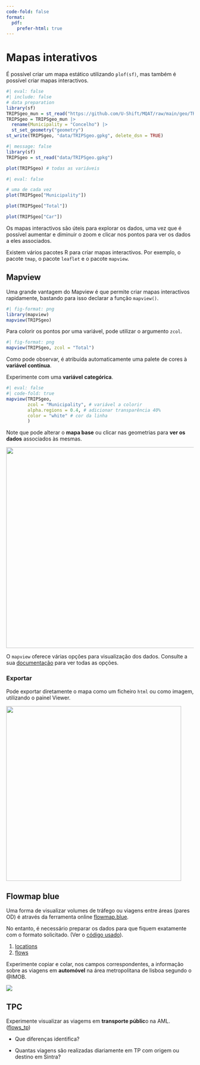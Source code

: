 ```yaml
---
code-fold: false
format:
  pdf:
    prefer-html: true
---
```


# Mapas interativos

É possível criar um mapa estático utilizando `plof(sf)`, mas também é possível criar mapas interactivos.

```r
#| eval: false
#| include: false
# data preparation
library(sf)
TRIPSgeo_mun = st_read("https://github.com/U-Shift/MQAT/raw/main/geo/TRIPSgeo_mun.gpkg")
TRIPSgeo = TRIPSgeo_mun |> 
  rename(Municipality = "Concelho") |> 
  st_set_geometry("geometry")
st_write(TRIPSgeo, "data/TRIPSgeo.gpkg", delete_dsn = TRUE)
```

```r
#| message: false
library(sf)
TRIPSgeo = st_read("data/TRIPSgeo.gpkg")

plot(TRIPSgeo) # todas as variáveis
```

```r
#| eval: false

# uma de cada vez
plot(TRIPSgeo["Municipality"])

plot(TRIPSgeo["Total"])

plot(TRIPSgeo["Car"])
```

Os mapas interactivos são úteis para explorar os dados, uma vez que é possível aumentar e diminuir o zoom e clicar nos pontos para ver os dados a eles associados.

Existem vários pacotes R para criar mapas interactivos.
Por exemplo, o pacote `tmap`, o pacote `leaflet` e o pacote `mapview`.

## Mapview

Uma grande vantagem do Mapview é que permite criar mapas interactivos rapidamente, bastando para isso declarar a função `mapview()`.

```r
#| fig-format: png
library(mapview)
mapview(TRIPSgeo)
```

Para colorir os pontos por uma variável, pode utilizar o argumento `zcol`.

```r
#| fig-format: png
mapview(TRIPSgeo, zcol = "Total")
```

Como pode observar, é atribuída automaticamente uma palete de cores à **variável contínua**.

Experimente com uma **variável** **categórica**.

```r
#| eval: false
#| code-fold: true
mapview(TRIPSgeo,
        zcol = "Municipality", # variável a colorir
        alpha.regions = 0.4, # adicionar transparência 40%
        color = "white" # cor da linha
        ) 
```

::: {.callout-note appearance="simple"}
Note que pode alterar o **mapa base** ou clicar nas geometrias para **ver os dados** associados às mesmas.
:::

![](images/clipboard-3307189144.png){width="540"}

O `mapview` oferece várias opções para visualização dos dados.
Consulte a sua [documentação](https://r-spatial.github.io/mapview/articles/mapview_02-advanced.html) para ver todas as opções.

### Exportar

Pode exportar diretamente o mapa como um ficheiro `html` ou como imagem, utilizando o painel Viewer.

![](images/clipboard-3542861620.png){width="470"}

## Flowmap blue

Uma forma de visualizar volumes de tráfego ou viagens entre áreas (pares OD) é através da ferramenta online [flowmap.blue](https://www.flowmap.blue/in-browser).

No entanto, é necessário preparar os dados para que fiquem exatamente com o formato solicitado.
(Ver o [código usado](https://github.com/rosamfelix/PGmob360/blob/main/code/flowmap_test.R)).

1.  [locations](https://raw.githubusercontent.com/rosamfelix/PGmob360/refs/heads/main/data/locations.csv)
2.  [flows](https://raw.githubusercontent.com/rosamfelix/PGmob360/refs/heads/main/data/flows_car.csv)

Experimente copiar e colar, nos campos correspondentes, a informação sobre as viagens em **automóvel** na área metropolitana de lisboa segundo o @IMOB.

![](images/clipboard-267826855.png)

::: callout-tip
## TPC

Experimente visualizar as viagems em **transporte públic**o na AML.
([flows_tp](https://raw.githubusercontent.com/rosamfelix/PGmob360/refs/heads/main/data/flows_tp.csv))

-   Que diferenças identifica?

-   Quantas viagens são realizadas diariamente em TP com origem ou destino em Sintra?
:::
